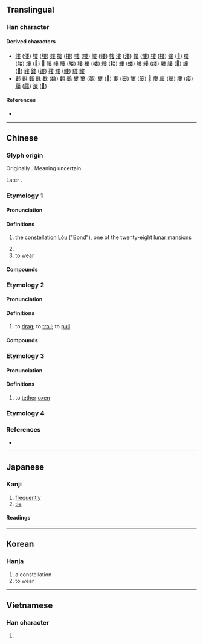 {{also|娄}}
{{character info}}
==Translingual==

===Han character===
{{Han char|rn=38|rad=女|as=08|sn=11|four=50404|canj=LLV,LWLV|ids=⿳毋中女}}

====Derived characters====
* [[僂]] ([[偻]]) [[塿]] ([[𪣻]]) [[㜢]] [[摟]] ([[搂]]) [[嘍]] ([[喽]]) [[嶁]] ([[嵝]]) [[㡞]] [[漊]] ([[溇]]) [[慺]] ([[㥪]]) [[樓]] ([[楼]]) [[㺏]] ([[𤠋]]) [[膢]] ([[𦝼]]) [[熡]] ([[𤋏]]) [[𤛠]] [[㻲]] [[䄛]] [[瞜]] ([[䁖]]) [[䅹]] [[褸]] ([[褛]]) [[耬]] ([[耧]]) [[螻]] ([[蝼]]) [[艛]] [[縷]] ([[缕]]) [[軁]] [[貗]] ([[𫎌]]) [[謱]] ([[𫍴]]) [[䝏]] [[鏤]] ([[镂]]) [[鞻]] [[髏]] ([[髅]]) [[䮫]] [[䱾]]
* [[䣚]] [[㪹]] [[甊]] [[氀]] [[數]] ([[数]]) [[䫫]] [[鷜]] [[㟺]] [[蔞]] ([[蒌]]) [[寠]] ([[𪧘]]) [[窶]] ([[窭]]) [[簍]] ([[篓]]) [[𩯁]] [[廔]] [[屢]] ([[屡]]) [[瘻]] ([[瘘]]) [[屨]] ([[屦]]) [[遱]] ([[𫐷]])

====References====
* {{Han ref|kx=0263.480|dkj=06383|dj=0530.330|hdz=21058.030|uh=5A41|ud=23105|bh=B0FA|bd=45306}}

----

==Chinese==
{{zh-forms|s=娄|alt=𑞔}}

===Glyph origin===
{{Han etym}}
Originally {{Han compound|爪|角|女|c1=s|c2=p|c3=s|t1=hands|t2=|t3=woman|ls=psc|nocap=y}}. Meaning uncertain.

Later {{Han compound|母|中|女|t1=mother|t3=daughter|ls=ic|nocap=y}}.

===Etymology 1===

====Pronunciation====
{{zh-pron
|m=lóu
|c=lau4
|md=lèu
|mn=qz:liô/tw,xm,zz:lô͘
|mc=2
|oc=y,1
|ma=
|cat=pn,v
}}

====Definitions====
{{zh-hanzi}}

# {{lb|zh|Chinese astronomy}} the [[constellation]] [[w:Bond (Chinese constellation)|Lóu]] ("Bond"), one of the twenty-eight [[w:Twenty-eight mansions|lunar mansions]]
# {{surname|zh}}
# to [[wear]]

====Compounds====
{{zh-der|fold=y|卷婁|婁羅|孛婁|婁江|婁東派|婁子|婁妃|婁山|潑包婁|捅婁子|離婁之明|黑婁婁|離婁|邾婁|瞴婁|婁婁}}

===Etymology 2===

====Pronunciation====
{{zh-pron
|m=lǘ
|c=leoi4
|mc=1
|oc=y,2
|cat=v
}}

====Definitions====
{{zh-hanzi}}

# {{lb|zh|obsolete}} to [[drag]]; to [[trail]]; to [[pull]]

====Compounds====
{{zh-der|fold=y|曳婁}}

===Etymology 3===

====Pronunciation====
{{zh-pron
|m=lǚ
|c=
|mc=
|oc=
|cat=v,n
}}

====Definitions====
{{zh-hanzi}}

# {{lb|zh|obsolete}} to [[tether]] [[oxen]]

===Etymology 4===
{{zh-see|屢}}

===References===
* {{R:yue:Hanzi}}

----

==Japanese==

===Kanji===
{{ja-kanji|grade=|rs=女08}}

# [[frequently]]
# [[tie]]

====Readings====
{{ja-readings
|goon=る
|kanon=ろう
|kun=つな-ぐ, ひ-く}}

----

==Korean==

===Hanja===
{{ko-hanja|루}}

# a constellation
# to wear

----

==Vietnamese==

===Han character===
{{vi-readings|reading=lâu, sau, lu, lủ, lũ|rs=女08}}

# {{rfdef|vi|sort=女08}}